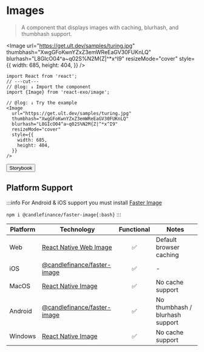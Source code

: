 
# Images

> A component that displays images with caching, blurhash, and thumbhash support.

<Image
  url="https://get.ult.dev/samples/turing.jpg"
  thumbhash="XwgGFoKwnYZxZ3emWReEaGV30FUKnLQ"
  blurhash="L8GIcO04^a~q02S%N2M{Z|^*x^I9"
  resizeMode="cover"
  style={{
    width: 685,
    height: 404,
  }}
/>

```tsx twoslash
import React from 'react';
// ---cut---
// @log: ↓ Import the component
import {Image} from 'react-exo/image';

// @log: ↓ Try the example
<Image
  url="https://get.ult.dev/samples/turing.jpg"
  thumbhash="XwgGFoKwnYZxZ3emWReEaGV30FUKnLQ"
  blurhash="L8GIcO04^a~q02S%N2M{Z|^*x^I9"
  resizeMode="cover"
  style={{
    width: 685,
    height: 404,
  }}
/>
```

<Button href="https://exo.fig.run/?path=/docs/primitives-image">Storybook</Button>

## Platform Support

:::info
For Android & iOS support you must install [Faster Image](https://github.com/candlefinance/faster-image)

`npm i @candlefinance/faster-image{:bash}`
:::

| Platform | Technology | Functional | Notes |
| -------- | ---------- | :--------: | ----- |
| Web | [React Native Web Image](https://necolas.github.io/react-native-web/docs/image) | ✅ | Default browser caching |
| iOS | [@candlefinance/faster-image](https://github.com/candlefinance/faster-image) | ✅ | - |
| MacOS | [React Native Image](https://reactnative.dev/docs/image) | ✅ | No cache support |
| Android | [@candlefinance/faster-image](https://github.com/candlefinance/faster-image) | ✅ | No thumbhash / blurhash support |
| Windows | [React Native Image](https://reactnative.dev/docs/image) | ✅ | No cache support |
